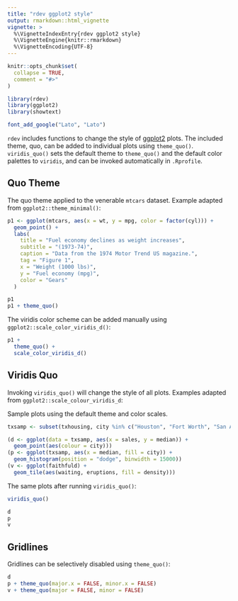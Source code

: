 ```yaml
---
title: "rdev ggplot2 style"
output: rmarkdown::html_vignette
vignette: >
  %\VignetteIndexEntry{rdev ggplot2 style}
  %\VignetteEngine{knitr::rmarkdown}
  %\VignetteEncoding{UTF-8}
---
```


```r
knitr::opts_chunk$set(
  collapse = TRUE,
  comment = "#>"
)
```

```r
library(rdev)
library(ggplot2)
library(showtext)

font_add_google("Lato", "Lato")
```

`rdev` includes functions to change the style of [ggplot2](https://ggplot2.tidyverse.org) plots. The included theme, quo, can be added to individual plots using `theme_quo()`. `viridis_quo()` sets the default theme to `theme_quo()` and the default color palettes to `viridis`, and can be invoked automatically in `.Rprofile`.

## Quo Theme

The quo theme applied to the venerable `mtcars` dataset. Example adapted from `ggplot2::theme_minimal()`:

```r
p1 <- ggplot(mtcars, aes(x = wt, y = mpg, color = factor(cyl))) +
  geom_point() +
  labs(
    title = "Fuel economy declines as weight increases",
    subtitle = "(1973-74)",
    caption = "Data from the 1974 Motor Trend US magazine.",
    tag = "Figure 1",
    x = "Weight (1000 lbs)",
    y = "Fuel economy (mpg)",
    color = "Gears"
  )

p1
p1 + theme_quo()
```

The viridis color scheme can be added manually using `ggplot2::scale_color_viridis_d()`:

```r
p1 +
  theme_quo() +
  scale_color_viridis_d()
```

## Viridis Quo

Invoking `viridis_quo()` will change the style of all plots. Examples adapted from `ggplot2::scale_colour_viridis_d`:

Sample plots using the default theme and color scales.

```r
txsamp <- subset(txhousing, city %in% c("Houston", "Fort Worth", "San Antonio", "Dallas", "Austin"))

(d <- ggplot(data = txsamp, aes(x = sales, y = median)) +
  geom_point(aes(colour = city)))
(p <- ggplot(txsamp, aes(x = median, fill = city)) +
  geom_histogram(position = "dodge", binwidth = 15000))
(v <- ggplot(faithfuld) +
  geom_tile(aes(waiting, eruptions, fill = density)))
```

The same plots after running `viridis_quo()`:

```r
viridis_quo()

d
p
v
```

## Gridlines

Gridlines can be selectively disabled using `theme_quo()`:

```r
d
p + theme_quo(major.x = FALSE, minor.x = FALSE)
v + theme_quo(major = FALSE, minor = FALSE)
```
